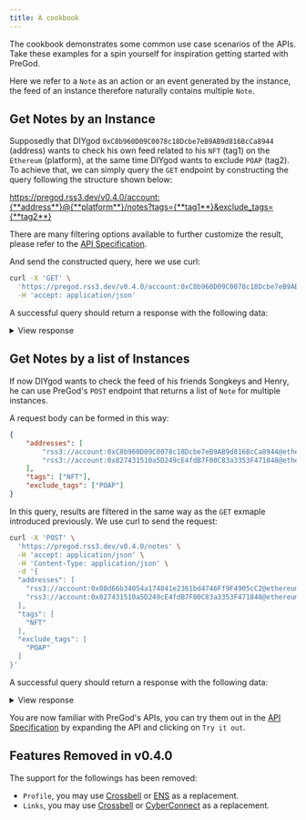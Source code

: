 ```yaml
---
title: A cookbook
---
```



The cookbook demonstrates some common use case scenarios of the APIs. Take these examples for a spin yourself for inspiration getting started with PreGod.

Here we refer to a `Note` as an action or an event generated by the instance, the feed of an instance therefore naturally contains multiple `Note`.

## Get Notes by an Instance

Supposedly that DIYgod `0xC8b960D09C0078c18Dcbe7eB9AB9d816BcCa8944` (address) wants to check his own feed related to his `NFT` (tag1) on the `Ethereum` (platform), at the same time DIYgod wants to exclude `POAP` (tag2). To achieve that, we can simply query the `GET` endpoint by constructing the query following the structure shown below:

<!-- markdownlint-disable MD034 -->

https://pregod.rss3.dev/v0.4.0/account:{**address**}@{**platform**}/notes?tags={**tag1**}&exclude_tags={**tag2**}

<!-- markdownlint-enable MD034 -->

There are many filtering options available to further customize the result, please refer to the [API Specification](#api-specification).

<Tabs>
  <TabItem value="reqGet" label="Request">

And send the constructed query, here we use curl:

```bash
curl -X 'GET' \
  'https://pregod.rss3.dev/v0.4.0/account:0xC8b960D09C0078c18Dcbe7eB9AB9d816BcCa8944@ethereum/notes?tags=NFT&exclude_tags=POAP' \
  -H 'accept: application/json'
```

</TabItem>

  <TabItem value="resGet" label="Response">

A successful query should return a response with the following data:

<details>
  <summary>View response</summary>

<p>

```json
{
    "version": "v0.4.0",
    "date_updated": "2022-05-15T11:57:26.000Z",
    "identifier": "rss3://account:0xc8b960d09c0078c18dcbe7eb9ab9d816bcca8944@ethereum/notes?exclude_tags=POAP\u0026limit=100\u0026tags=NFT",
    "total": 49,
    "list": [
        {
            "identifier": "rss3://note:0x5e598d0ce1811daf39c350ee5e7b2dcbe59c68adb4ec609a6bba173f025bdd28-430-539@ethereum",
            "date_created": "2022-03-17T23:23:35.000Z",
            "date_updated": "2022-03-17T23:23:35.000Z",
            "related_urls": [
                "https://etherscan.io/tx/0x5e598d0ce1811daf39c350ee5e7b2dcbe59c68adb4ec609a6bba173f025bdd28",
                "https://etherscan.io/nft/0x5452c7fb99d99fab3cc1875e9da9829cb50f7a13/539",
                "https://opensea.io/assets/0x5452c7fb99d99fab3cc1875e9da9829cb50f7a13/539"
            ],
            "tags": ["NFT"],
            "authors": [
                "rss3://account:0xc8b960d09c0078c18dcbe7eb9ab9d816bcca8944@ethereum"
            ],
            "title": "The Genesis RSS3 Avatar NFT #539",
            "summary": "The Genesis RSS3 Avatar NFT is a collection of 10,000 unique avatars meticulously designed to identify RSS3 community members.",
            "attachments": [
                {
                    "type": "preview",
                    "address": "ipfs://QmSX9QiwjTGBk5m22UscTg3vrbMwUfFsmxVzMH57hkPD5U/539.png",
                    "mime_type": "image/png",
                    "size_in_bytes": 58017
                }
            ],
            "source": "Ethereum NFT",
            "metadata": {
                "collection_address": "0x5452c7fb99d99fab3cc1875e9da9829cb50f7a13",
                "collection_name": "The Genesis RSS3 Avatar NFT",
                "contract_type": "ERC721",
                "from": "0x0000000000000000000000000000000000000000",
                "log_index": 430,
                "network": "ethereum",
                "proof": "0x5e598d0ce1811daf39c350ee5e7b2dcbe59c68adb4ec609a6bba173f025bdd28-430-539",
                "to": "0xc8b960d09c0078c18dcbe7eb9ab9d816bcca8944",
                "token_id": "539",
                "token_standard": "ERC721",
                "token_symbol": "The Genesis RSS3 Avatar NFT"
            }
        },
        // .....
        {
            "identifier": "rss3://note:0xb8adc7580145efeca0a77dfd9453c09f9e1fdb78a77ea51a8c8f8a791ee59bde-207-5@ethereum",
            "date_created": "2021-06-03T04:02:46.000Z",
            "date_updated": "2021-06-03T04:02:46.000Z",
            "related_urls": [
                "https://etherscan.io/tx/0xb8adc7580145efeca0a77dfd9453c09f9e1fdb78a77ea51a8c8f8a791ee59bde",
                "https://etherscan.io/nft/0xacbe98efe2d4d103e221e04c76d7c55db15c8e89/5",
                "https://opensea.io/assets/0xacbe98efe2d4d103e221e04c76d7c55db15c8e89/5"
            ],
            "links": "rss3://note:0xb8adc7580145efeca0a77dfd9453c09f9e1fdb78a77ea51a8c8f8a791ee59bde-207-5@ethereum/links",
            "backlinks": "rss3://note:0xb8adc7580145efeca0a77dfd9453c09f9e1fdb78a77ea51a8c8f8a791ee59bde-207-5@ethereum/backlinks",
            "tags": ["NFT"],
            "authors": [
                "rss3://account:0xc8b960d09c0078c18dcbe7eb9ab9d816bcca8944@ethereum"
            ],
            "title": "RSS Fruit Token #5",
            "summary": "RSS Fruits Token (RTF) are demon fruits for those who contribute significantly to the open protocol of RSS3",
            "attachments": [
                {
                    "type": "preview",
                    "address": "https://gateway.pinata.cloud/ipfs/Qmaou2nCtmy1dJX4QQdsCf9HLax5yFCUdkuoyZ2mStWTdd",
                    "mime_type": "image/png",
                    "size_in_bytes": 88330
                },
                {
                    "type": "attributes",
                    "content": "[{\"trait_type\":\"direction\",\"value\":\"right\"},{\"trait_type\":\"life cycle\",\"value\":\"1 leaf\"},{\"trait_type\":\"left fruit\",\"value\":\"orange\"},{\"trait_type\":\"right fruit\",\"value\":\"apple\"}]",
                    "mime_type": "text/json"
                }
            ],
            "source": "Ethereum NFT",
            "metadata": {
                "collection_address": "0xacbe98efe2d4d103e221e04c76d7c55db15c8e89",
                "collection_name": "RSS Fruits Token",
                "contract_type": "ERC721",
                "from": "0x0000000000000000000000000000000000000000",
                "log_index": 207,
                "network": "ethereum",
                "proof": "0xb8adc7580145efeca0a77dfd9453c09f9e1fdb78a77ea51a8c8f8a791ee59bde-207-5",
                "to": "0xc8b960d09c0078c18dcbe7eb9ab9d816bcca8944",
                "token_id": "5",
                "token_standard": "ERC721",
                "token_symbol": "RFT"
            }
        }
    ]
}
```

</p>
From the response we can see that a list of chronologically ordered Notes containing 49 NFTs acquisitions, each Note also carries all the details you need to enrich the experience of your app.

</details>

</TabItem>
</Tabs>

## Get Notes by a list of Instances

If now DIYgod wants to check the feed of his friends Songkeys and Henry, he can use PreGod's `POST` endpoint that returns a list of `Note` for multiple instances.

<Tabs>
  <TabItem value="reqPost" label="Request">

A request body can be formed in this way:

```json
{
    "addresses": [
        "rss3://account:0xC8b960D09C0078c18Dcbe7eB9AB9d816BcCa8944@ethereum",
        "rss3://account:0x827431510a5D249cE4fdB7F00C83a3353F471848@ethereum"
    ],
    "tags": ["NFT"],
    "exclude_tags": ["POAP"]
}
```

In this query, results are filtered in the same way as the `GET` exmaple introduced previously. We use curl to send the request:

```bash
curl -X 'POST' \
  'https://pregod.rss3.dev/v0.4.0/notes' \
  -H 'accept: application/json' \
  -H 'Content-Type: application/json' \
  -d '{
  "addresses": [
    "rss3://account:0x08d66b34054a174841e2361bd4746Ff9F4905cC2@ethereum",
    "rss3://account:0x827431510a5D249cE4fdB7F00C83a3353F471848@ethereum"
  ],
  "tags": [
    "NFT"
  ],
  "exclude_tags": [
    "POAP"
  ]
}'
```

</TabItem>

  <TabItem value="resPost" label="Response">

A successful query should return a response with the following data:

<details>
  <summary>View response</summary>
<p>

```json
{
    "version": "v0.4.0",
    "date_updated": "2022-05-10T20:16:27.000Z",
    "total": 25,
    "list": [
        {
            "identifier": "rss3://note:0x6e1b2a3cc4e86c4f22e5eff44cc4cc7b303543a1b052461a866c9665b4fd7b47-582-1008@ethereum",
            "date_created": "2022-04-11T02:02:20.000Z",
            "date_updated": "2022-04-11T02:02:20.000Z",
            "related_urls": [
                "https://etherscan.io/tx/0x6e1b2a3cc4e86c4f22e5eff44cc4cc7b303543a1b052461a866c9665b4fd7b47",
                "https://etherscan.io/nft/0x5452c7fb99d99fab3cc1875e9da9829cb50f7a13/1008",
                "https://opensea.io/assets/0x5452c7fb99d99fab3cc1875e9da9829cb50f7a13/1008"
            ],
            "links": "rss3://note:0x6e1b2a3cc4e86c4f22e5eff44cc4cc7b303543a1b052461a866c9665b4fd7b47-582-1008@ethereum/links",
            "backlinks": "rss3://note:0x6e1b2a3cc4e86c4f22e5eff44cc4cc7b303543a1b052461a866c9665b4fd7b47-582-1008@ethereum/backlinks",
            "tags": ["NFT"],
            "authors": [
                "rss3://account:0x08d66b34054a174841e2361bd4746ff9f4905cc2@ethereum"
            ],
            "title": "The Genesis RSS3 Avatar NFT #1008",
            "summary": "The Genesis RSS3 Avatar NFT is a collection of 10,000 unique avatars meticulously designed to identify RSS3 community members.",
            "attachments": [
                {
                    "type": "preview",
                    "address": "ipfs://QmSX9QiwjTGBk5m22UscTg3vrbMwUfFsmxVzMH57hkPD5U/1008.png",
                    "mime_type": "image/png",
                    "size_in_bytes": 50746
                }
            ],
            "source": "Ethereum NFT",
            "metadata": {
                "collection_address": "0x5452c7fb99d99fab3cc1875e9da9829cb50f7a13",
                "collection_name": "The Genesis RSS3 Avatar NFT",
                "contract_type": "ERC721",
                "from": "0x0000000000000000000000000000000000000000",
                "log_index": 582,
                "network": "ethereum",
                "proof": "0x6e1b2a3cc4e86c4f22e5eff44cc4cc7b303543a1b052461a866c9665b4fd7b47-582-1008",
                "to": "0x08d66b34054a174841e2361bd4746ff9f4905cc2",
                "token_id": "1008",
                "token_standard": "ERC721",
                "token_symbol": "The Genesis RSS3 Avatar NFT"
            }
        },
        {
            "identifier": "rss3://note:0x5039d3f855cdacc81e4251abc5f3fd81cb634c144f8b5ed9d67cb1f42d537a02-230-19@ethereum",
            "date_created": "2022-01-19T14:00:00.000Z",
            "date_updated": "2022-01-19T14:00:00.000Z",
            "related_urls": [
                "https://etherscan.io/tx/0x5039d3f855cdacc81e4251abc5f3fd81cb634c144f8b5ed9d67cb1f42d537a02",
                "https://etherscan.io/nft/0xb9619cf4f875cdf0e3ce48b28a1c725bc4f6c0fb/19",
                "https://opensea.io/assets/0xb9619cf4f875cdf0e3ce48b28a1c725bc4f6c0fb/19"
            ],
            "links": "rss3://note:0x5039d3f855cdacc81e4251abc5f3fd81cb634c144f8b5ed9d67cb1f42d537a02-230-19@ethereum/links",
            "backlinks": "rss3://note:0x5039d3f855cdacc81e4251abc5f3fd81cb634c144f8b5ed9d67cb1f42d537a02-230-19@ethereum/backlinks",
            "tags": ["NFT"],
            "authors": [
                "rss3://account:0x827431510a5d249ce4fdb7f00c83a3353f471848@ethereum"
            ],
            "title": "RSS3 Whitepaper v1.0",
            "summary": "RSS3 Whitepaper v1.0 - Commemorative & Limited Edition",
            "attachments": [
                {
                    "type": "external_url",
                    "content": "https://rss3.io/RSS3-Whitepaper.pdf",
                    "mime_type": "text/uri-list"
                },
                {
                    "type": "preview",
                    "address": "ipfs://bafybeiahqmf43pqwuq4vz4fugtg7nby4svjsn4f6a7mxfqnlfrgkww6maa/rss3-whitepaper-no-19.png",
                    "mime_type": "image/png",
                    "size_in_bytes": 117143
                },
                {
                    "type": "object",
                    "address": "ipfs://bafybeigyalxntwfje42gaylvc7qvkbsjhxyz54jdh6lzielalkkuift5ze/rss3-whitepaper-no-19.glb",
                    "mime_type": "model/gltf-binary",
                    "size_in_bytes": 3890832
                },
                {
                    "type": "attributes",
                    "content": "[{\"trait_type\":\"Author(s)\",\"value\":\"Natural Selection Labs\"},{\"trait_type\":\"Edition\",\"value\":\"First Edition\"},{\"trait_type\":\"Edition Language\",\"value\":\"English\"},{\"trait_type\":\"File Format\",\"value\":\"PDF\"},{\"trait_type\":\"No.\",\"value\":19},{\"trait_type\":\"Released Data\",\"value\":1610323200,\"display_type\":\"date\"}]",
                    "mime_type": "text/json"
                }
            ],
            "source": "Ethereum NFT",
            "metadata": {
                "collection_address": "0xb9619cf4f875cdf0e3ce48b28a1c725bc4f6c0fb",
                "collection_name": "RSS3 Whitepaper",
                "contract_type": "ERC721",
                "from": "0x0000000000000000000000000000000000000000",
                "log_index": 230,
                "network": "ethereum",
                "proof": "0x5039d3f855cdacc81e4251abc5f3fd81cb634c144f8b5ed9d67cb1f42d537a02-230-19",
                "to": "0x827431510a5d249ce4fdb7f00c83a3353f471848",
                "token_id": "19",
                "token_standard": "ERC721",
                "token_symbol": "RWP"
            }
        }
    ]
}
```

</p>

The response contains a list of Notes belonging to Songkeys and Henry, includes only `NFT` and excludes `POAP`, in a chronologically order.

</details>

</TabItem>
</Tabs>

You are now familiar with PreGod's APIs, you can try them out in the [API Specification](#api-specification) by expanding the API and clicking on `Try it out`.

## Features Removed in v0.4.0

The support for the followings has been removed:

-   `Profile`, you may use [Crossbell](https://crossbell.io) or [ENS](https://ens.domains) as a replacement.
-   `Links`, you may use [Crossbell](https://crossbell.io) or [CyberConnect](https://cyberconnect.me) as a replacement.
